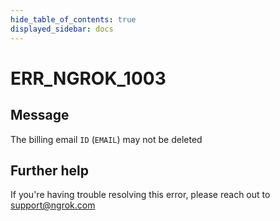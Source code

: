 ```yaml
---
hide_table_of_contents: true
displayed_sidebar: docs
---
```



# ERR_NGROK_1003

## Message

The billing email `ID` (`EMAIL`) may not be deleted

<ErrorDetails error="err_ngrok_1003" />

## Further help

If you're having trouble resolving this error, please reach out to [support@ngrok.com](mailto:support@ngrok.com?subject=Help%20with%20ERR_NGROK_1003)
